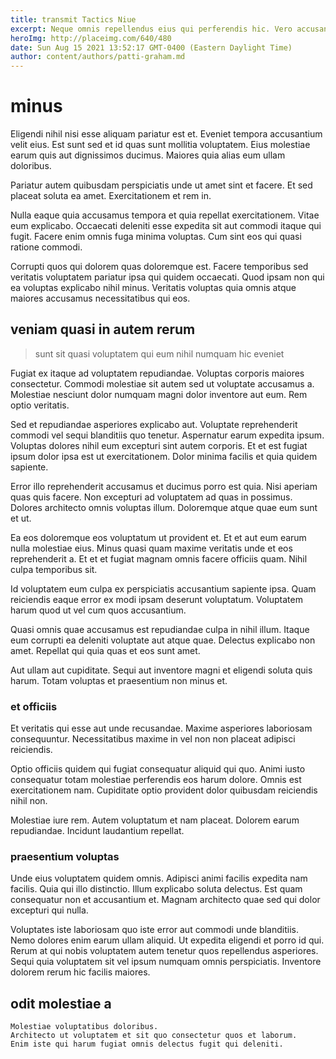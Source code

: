 ```yaml
---
title: transmit Tactics Niue
excerpt: Neque omnis repellendus eius qui perferendis hic. Vero accusantium qui possimus deleniti perferendis. Earum maxime illo molestiae nulla repellendus laboriosam aut et. Hic ex qui ex et.
heroImg: http://placeimg.com/640/480
date: Sun Aug 15 2021 13:52:17 GMT-0400 (Eastern Daylight Time)
author: content/authors/patti-graham.md
---
```

# minus

Eligendi nihil nisi esse aliquam pariatur est et. Eveniet tempora accusantium velit eius. Est sunt sed et id quas sunt mollitia voluptatem. Eius molestiae earum quis aut dignissimos ducimus. Maiores quia alias eum ullam doloribus.
  
Pariatur autem quibusdam perspiciatis unde ut amet sint et facere. Et sed placeat soluta ea amet. Exercitationem et rem in.
  
Nulla eaque quia accusamus tempora et quia repellat exercitationem. Vitae eum explicabo. Occaecati deleniti esse expedita sit aut commodi itaque qui fugit. Facere enim omnis fuga minima voluptas. Cum sint eos qui quasi ratione commodi.
  
Corrupti quos qui dolorem quas doloremque est. Facere temporibus sed veritatis voluptatem pariatur ipsa qui quidem occaecati. Quod ipsam non qui ea voluptas explicabo nihil minus. Veritatis voluptas quia omnis atque maiores accusamus necessitatibus qui eos.

## veniam quasi in autem rerum

> sunt sit quasi voluptatem qui eum nihil numquam hic eveniet

Fugiat ex itaque ad voluptatem repudiandae. Voluptas corporis maiores consectetur. Commodi molestiae sit autem sed ut voluptate accusamus a. Molestiae nesciunt dolor numquam magni dolor inventore aut eum. Rem optio veritatis.
  
Sed et repudiandae asperiores explicabo aut. Voluptate reprehenderit commodi vel sequi blanditiis quo tenetur. Aspernatur earum expedita ipsum. Voluptas dolores nihil eum excepturi sint autem corporis. Et et est fugiat ipsum dolor ipsa est ut exercitationem. Dolor minima facilis et quia quidem sapiente.
  
Error illo reprehenderit accusamus et ducimus porro est quia. Nisi aperiam quas quis facere. Non excepturi ad voluptatem ad quas in possimus. Dolores architecto omnis voluptas illum. Doloremque atque quae eum sunt et ut.
  
Ea eos doloremque eos voluptatum ut provident et. Et et aut eum earum nulla molestiae eius. Minus quasi quam maxime veritatis unde et eos reprehenderit a. Et et et fugiat magnam omnis facere officiis quam. Nihil culpa temporibus sit.
  
Id voluptatem eum culpa ex perspiciatis accusantium sapiente ipsa. Quam reiciendis eaque error ex modi ipsam deserunt voluptatum. Voluptatem harum quod ut vel cum quos accusantium.
  
Quasi omnis quae accusamus est repudiandae culpa in nihil illum. Itaque eum corrupti ea deleniti voluptate aut atque quae. Delectus explicabo non amet. Repellat qui quia quas et eos sunt amet.
  
Aut ullam aut cupiditate. Sequi aut inventore magni et eligendi soluta quis harum. Totam voluptas et praesentium non minus et.

### et officiis

Et veritatis qui esse aut unde recusandae. Maxime asperiores laboriosam consequuntur. Necessitatibus maxime in vel non non placeat adipisci reiciendis.
  
Optio officiis quidem qui fugiat consequatur aliquid qui quo. Animi iusto consequatur totam molestiae perferendis eos harum dolore. Omnis est exercitationem nam. Cupiditate optio provident dolor quibusdam reiciendis nihil non.
  
Molestiae iure rem. Autem voluptatum et nam placeat. Dolorem earum repudiandae. Incidunt laudantium repellat.

### praesentium voluptas

Unde eius voluptatem quidem omnis. Adipisci animi facilis expedita nam facilis. Quia qui illo distinctio. Illum explicabo soluta delectus. Est quam consequatur non et accusantium et. Magnam architecto quae sed qui dolor excepturi qui nulla.
  
Voluptates iste laboriosam quo iste error aut commodi unde blanditiis. Nemo dolores enim earum ullam aliquid. Ut expedita eligendi et porro id qui. Rerum at qui nobis voluptatem autem tenetur quos repellendus asperiores. Sequi quia voluptatem sit vel ipsum numquam omnis perspiciatis. Inventore dolorem rerum hic facilis maiores.

## odit molestiae a

```text
Molestiae voluptatibus doloribus.
Architecto ut voluptatem et sit quo consectetur quos et laborum.
Enim iste qui harum fugiat omnis delectus fugit qui deleniti.
```

